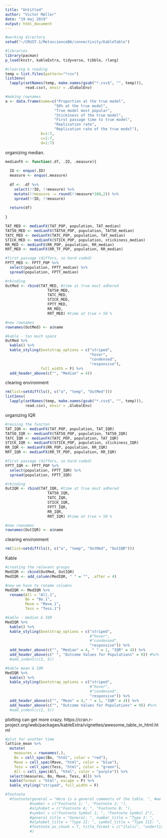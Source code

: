 ```yaml
---
title: "Untitled"
author: "Victor Møller"
date: "19 maj 2019"
output: html_document
---
```



```r

#working directory 
setwd("~/CRUST-1/MetascienceBA/connectivity/KableTable")

#libraries
library(pacman)
p_load(knitr, kableExtra, tidyverse, tibble, rlang)

#clearing & reading 
temp = list.files(pattern="*csv")
list2env(
  lapply(setNames(temp, make.names(gsub("*.csv$", "", temp))), 
         read.csv), envir = .GlobalEnv)

#making rownames
a <- data.frame(name=c("Proportion at the true model",  
                      "50% at the true model",
                      "True model most popular",
                      "Stickiness of the true model",
                      "First passage time to true model",
                      "Replication rate",
                      "Replication rate of the true model"), 
                b=1:7,
                c=1:7,
                d=1:7)

```

organizing median. 

```r

medianFX <- function(.df, .ID, .measure){
  
  ID <- enquo(.ID)
  measure <- enquo(.measure)
  
  df <- .df %>%
    select(!!ID, !!measure) %>%
    mutate(!!measure := round(!!measure*100,2)) %>%
    spread(!!ID, !!measure)
  
  return(df)
  
}

TAT_MED <- medianFX(TAT_POP, population, TAT_median)
TAT50_MED <- medianFX(TAT50_POP, population, TAT50_median)
TATC_MED <- medianFX(TATC_POP, population, TAT_median)
STICK_MED <- medianFX(STICK_POP, population, stickiness_median)
RR_MED <- medianFX(RR_POP, population, RR_median)
RRT_MED <- medianFX(RR_TF_POP, population, RR_median)

#first passage (differs, so hard coded)
FPTT_MED <- FPTT_POP %>%
  select(population, FPTT_median) %>%
  spread(population, FPTT_median)

#rbinding 
OutMed <- rbind(TAT_MED, #time at true most adhered
                   TAT50_MED,
                   TATC_MED,
                   STICK_MED,
                   FPTT_MED,
                   RR_MED,
                   RRT_MED) #time at true > 50 %

#new rownames 
rownames(OutMed) <- a$name

#kable - too much space 
OutMed %>%
  kable() %>%
  kable_styling(bootstrap_options = c("striped", 
                                      "hover", 
                                      "condensed", 
                                      "responsive"),
                full_width = F) %>%
  add_header_above(c("", "Median" = 4))

```

clearing environment

```r

rm(list=setdiff(ls(), c("a", "temp", "OutMed")))
list2env(
  lapply(setNames(temp, make.names(gsub("*.csv$", "", temp))), 
         read.csv), envir = .GlobalEnv)

```

organizing IQR 

```r

#reusing the functon 
TAT_IQR <- medianFX(TAT_POP, population, TAT_IQR)
TAT50_IQR <- medianFX(TAT50_POP, population, TAT50_IQR)
TATC_IQR <- medianFX(TATC_POP, population, TAT_IQR)
STICK_IQR <- medianFX(STICK_POP, population, stickiness_IQR)
RR_IQR <- medianFX(RR_POP, population, RR_IQR)
RRT_IQR <- medianFX(RR_TF_POP, population, RR_IQR)

#first passage (differs, so hard coded)
FPTT_IQR <- FPTT_POP %>%
  select(population, FPTT_IQR) %>%
  spread(population, FPTT_IQR)

#rbinding 
OutIQR <- rbind(TAT_IQR, #time at true most adhered
                   TAT50_IQR,
                   TATC_IQR,
                   STICK_IQR,
                   FPTT_IQR,
                   RR_IQR,
                   RRT_IQR) #time at true > 50 %

#new rownames 
rownames(OutIQR) <- a$name

```

clearing environment

```r

rm(list=setdiff(ls(), c("a", "temp", "OutMed", "OutIQR")))

```

Kable

```r

#creating the relevant groups 
MedIQR <- cbind(OutMed, OutIQR)
MedIQR <- add_column(MedIQR, " " = "", .after = 4)

#now we have to rename columns 
MedIQR <- MedIQR %>%
  rename(All = "All.1",
         Bo = "Bo.1",
         Mave = "Mave.1",
         Tess = "Tess.1")

#kable - median & IQR
MedIQR %>%
  kable() %>%
  kable_styling(bootstrap_options = c("striped", 
                                      #"hover", 
                                      #"condensed", 
                                      "responsive")) %>%
  add_header_above(c("", "Median" = 4, " " = 1, "IQR" = 4)) %>%
  add_header_above(c(" ", "Outcome Values for Populations" = 9)) #%>%
  #add_indent(c(2, 5)) 

#kable mean & IQR
MedIQR %>%
  kable() %>%
  kable_styling(bootstrap_options = c("striped", 
                                      #"hover", 
                                      #"condensed", 
                                      "responsive")) %>%
  add_header_above(c("", "Mean" = 4," " = 1, "IQR" = 4)) %>%
  add_header_above(c("", "Outcome Values for Populations" = 9)) #%>%
  #add_indent(c(2, 5)) 

```


plotting can get more crazy. 
https://cran.r-project.org/web/packages/kableExtra/vignettes/awesome_table_in_html.html

```r

#plot for another time 
lattice_mean %>%
  mutate(
    measures = rownames(.),
    Bo = cell_spec(Bo, "html", color = "red"),
    Mave = cell_spec(Mave, "html", color = "blue"),
    Tess = cell_spec(Tess, "html", color = "green"),
    All = cell_spec(All, "html", color = "purple")) %>%
  select(measures, Bo, Mave, Tess, All) %>%
  kable(format = "html", escape = F) %>%
  kable_styling("striped", full_width = F)

#footnote
  #footnote(general = "Here is a general comments of the table. ", #we can add notes. 
           #number = c("Footnote 1; ", "Footnote 2; "),
           #alphabet = c("Footnote A; ", "Footnote B; "),
           #symbol = c("Footnote Symbol 1; ", "Footnote Symbol 2"),
           #general_title = "General: ", number_title = "Type I: ",
           #alphabet_title = "Type II: ", symbol_title = "Type III: ",
           #footnote_as_chunk = T, title_format = c("italic", "underline")
           #)

```

